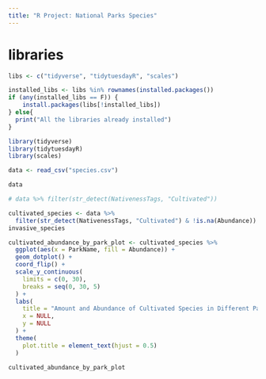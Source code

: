 ```yaml
---
title: "R Project: National Parks Species"
---
```


# libraries 
```r
libs <- c("tidyverse", "tidytuesdayR", "scales")

installed_libs <- libs %in% rownames(installed.packages())
if (any(installed_libs == F)) {
    install.packages(libs[!installed_libs])
} else{
  print("All the libraries already installed")
}
```

```r
library(tidyverse)
library(tidytuesdayR)
library(scales)
```

```r
data <- read_csv("species.csv")

data

```

```r
# data %>% filter(str_detect(NativenessTags, "Cultivated"))

cultivated_species <- data %>% 
  filter(str_detect(NativenessTags, "Cultivated") & !is.na(Abundance))
invasive_species

cultivated_abundance_by_park_plot <- cultivated_species %>%
  ggplot(aes(x = ParkName, fill = Abundance)) +
  geom_dotplot() +
  coord_flip() +
  scale_y_continuous(
    limits = c(0, 30),
    breaks = seq(0, 30, 5)
  ) +
  labs(
    title = "Amount and Abundance of Cultivated Species in Different Parks",
    x = NULL,
    y = NULL
  ) +
  theme(
    plot.title = element_text(hjust = 0.5)
  )

cultivated_abundance_by_park_plot

```